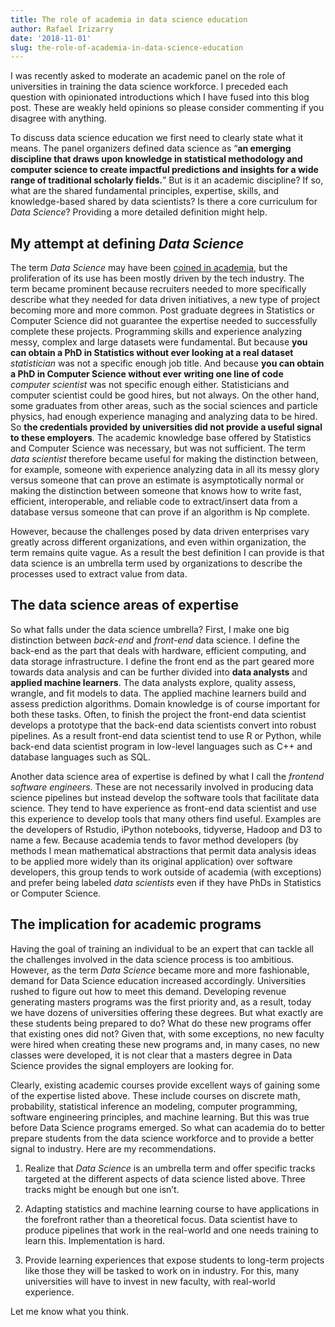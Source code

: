 ```yaml
---
title: The role of academia in data science education
author: Rafael Irizarry
date: '2018-11-01'
slug: the-role-of-academia-in-data-science-education
---
```


I was recently asked to moderate an academic panel on the role of universities in training the data science workforce. I preceded each question with opinionated introductions which I have fused into this blog post. These are weakly held opinions so please consider commenting if you disagree with anything.

To discuss data science education we first need to clearly state what it means. The panel organizers defined data science as "__an emerging discipline that draws upon knowledge in statistical methodology and computer science to create impactful predictions and insights for a wide range of traditional scholarly fields.__"
But is it an academic discipline? If so, what are the shared fundamental principles, expertise, skills, and knowledge-based shared by data scientists?  Is there a core curriculum for _Data Science_? Providing a more detailed definition might help.

## My attempt at defining _Data Science_

The term _Data Science_ may have been [coined in academia](https://en.wikipedia.org/wiki/Data_science#History), but the proliferation of its use has been mostly driven by the tech industry. The term became prominent because recruiters needed to more specifically describe what they needed for data driven initiatives, a new type of project becoming more and more common. Post graduate degrees in Statistics or Computer Science did not guarantee the expertise needed to successfully complete these projects. Programming skills and experience analyzing messy, complex and large datasets were fundamental. But because **you can obtain a PhD in Statistics without ever looking at a real dataset** _statistician_ was not a specific enough job title. And because  **you can obtain a PhD in Computer Science without ever writing one line of code**  _computer scientist_ was not specific enough either. Statisticians and computer scientist could be good hires, but not always. On the other hand,
some graduates from other areas, such as the social sciences and particle physics, had enough experience managing and analyzing data to be hired. So **the credentials provided by universities did not provide a useful signal to these employers**. The academic knowledge base offered by Statistics and Computer Science was necessary, but was not sufficient. The term _data scientist_ therefore became useful for making the distinction between, for example, someone with experience analyzing data in all its messy glory versus someone that can prove an estimate is asymptotically normal or making the distinction between someone that knows how to write fast, efficient, interoperable, and reliable code to extract/insert data from a database versus someone that can prove if an algorithm is Np complete.

However, because the challenges posed by data driven enterprises vary greatly across different organizations, and even within organization, the term remains quite vague. As a result the best definition I can provide is that data science is an umbrella term used by organizations to describe the processes used to extract value from data. 

## The data science areas of expertise

So what falls under the data science umbrella? First, I make one big distinction between _back-end_ and _front-end_ data science. I define the back-end as the part that deals with hardware, efficient computing, and data storage infrastructure. I define the front end as the part geared more towards data analysis and can be further divided into **data analysts** and  **applied machine learners**. The data analysts 
explore, quality assess, wrangle, and fit models to data. The applied machine learners build and assess prediction algorithms. Domain knowledge is of course important for both these tasks. Often, to finish the project the front-end data scientist develops a prototype that the back-end data scientists convert into robust pipelines. As a result front-end data scientist tend to use R or Python, while back-end data scientist program in low-level languages such as C++ and database languages such as SQL.

Another data science area of expertise is defined by what I call the _frontend software engineers_. These are not necessarily involved in producing data science pipelines but instead develop the software tools that facilitate data science. They tend to have experience as front-end data scientist and use this experience to develop tools that many others find useful. Examples are the developers of Rstudio, iPython notebooks, tidyverse, Hadoop and D3 to name a few. Because academia tends to favor method developers (by methods I mean mathematical abstractions that permit data analysis ideas to be applied more widely than its original application) over software developers, this group tends to work outside of academia (with exceptions) and prefer being labeled _data scientists_ even if they have PhDs in Statistics or Computer Science.


## The implication for academic programs

Having the goal of training an individual to be an expert that can tackle all the challenges involved in the data science process is too ambitious. However, as the term _Data Science_ became more and more fashionable, demand for Data Science education increased accordingly. Universities rushed to figure out how to meet this demand. Developing revenue generating masters programs was the first priority and, as a result, today we have dozens of universities offering these degrees. But what exactly are these students being prepared to do? What do  these new programs offer that existing ones did not? Given that, with some exceptions, no new faculty were hired when creating these new programs and, in many cases, no new classes were developed, it is not clear that a masters degree in Data Science provides the signal employers are looking for. 

Clearly, existing academic courses provide excellent ways of gaining some of the expertise listed above. These include courses on discrete math, probability, statistical inference an modeling, computer programming, software engineering principles, and machine learning. But this was true before Data Science programs emerged.  So what can academia do to better prepare students from the data science workforce and to provide a better signal to industry. Here are my recommendations.

1. Realize that _Data Science_ is an umbrella term and offer specific tracks targeted at the different aspects of data science listed above. Three tracks might be enough but one isn't. 

2. Adapting statistics and machine learning course to have applications in the forefront rather than a theoretical focus. Data scientist have to produce pipelines that work in the real-world and one needs training to learn this. Implementation is hard.

3. Provide learning experiences that expose students to long-term projects like those they will be tasked to work on in industry. For this, many universities will have to invest in new faculty, with real-world experience. 

Let me know what you think.






